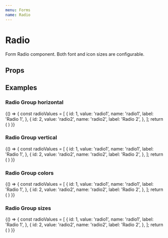 ```yaml
---
menu: Forms
name: Radio
---
```



# Radio

Form Radio component. Both font and icon sizes are configurable.

## Props

<PropsTable of={RadioGroup} />

## Examples

### Radio Group horizontal
<Playground>
  {() => {
    const radioValues = [
      {
        id: 1,
        value: 'radio1',
        name: 'radio1',
        label: 'Radio 1',
      },
      {
        id: 2,
        value: 'radio2',
        name: 'radio2',
        label: 'Radio 2',
      },
    ];
    return (
      <RadioGroup horizontal name="radio" id="radio" choices={radioValues} />
    )
  }}
</Playground>

### Radio Group vertical
<Playground>
  {() => {
    const radioValues = [
      {
        id: 1,
        value: 'radio1',
        name: 'radio1',
        label: 'Radio 1',
      },
      {
        id: 2,
        value: 'radio2',
        name: 'radio2',
        label: 'Radio 2',
      },
    ];
    return (
      <RadioGroup name="radio" id="radio" choices={radioValues} />
    )
  }}
</Playground>

### Radio Group colors
<Playground>
  {() => {
    const radioValues = [
      {
        id: 1,
        value: 'radio1',
        name: 'radio1',
        label: 'Radio 1',
      },
      {
        id: 2,
        value: 'radio2',
        name: 'radio2',
        label: 'Radio 2',
      },
    ];
    return (
      <RadioGroup colorOn="green" colorOff="red" name="radio" id="radio" choices={radioValues} value='radio2' />
    )
  }}
</Playground>

### Radio Group sizes
<Playground>
  {() => {
    const radioValues = [
      {
        id: 1,
        value: 'radio1',
        name: 'radio1',
        label: 'Radio 1',
      },
      {
        id: 2,
        value: 'radio2',
        name: 'radio2',
        label: 'Radio 2',
      },
    ];
    return (
      <RadioGroup iconSize={10} fontSize={10} name="radio" id="radio" choices={radioValues} value='radio2' styles={{CheckboxContainer: { margin: '0 !important'}}} />
    )
  }}
</Playground>
